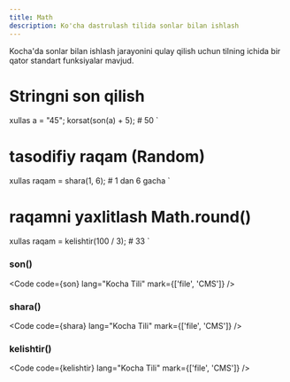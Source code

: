 ```yaml
---
title: Math
description: Ko'cha dastrulash tilida sonlar bilan ishlash
---
```


Kocha'da sonlar bilan ishlash jarayonini qulay qilish uchun tilning ichida bir
qator standart funksiyalar mavjud.

# Stringni son qilish
xullas a = "45";
korsat(son(a) + 5); # 50
`

# tasodifiy raqam (Random)
xullas raqam = shara(1, 6); # 1 dan 6 gacha
`

# raqamni yaxlitlash Math.round()
xullas raqam = kelishtir(100 / 3); # 33
`

### son()
<Code code={son} lang="Kocha Tili" mark={['file', 'CMS']} />

### shara()
<Code code={shara} lang="Kocha Tili" mark={['file', 'CMS']} />

### kelishtir()
<Code code={kelishtir} lang="Kocha Tili" mark={['file', 'CMS']} />